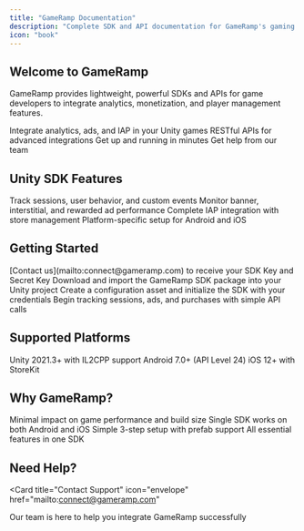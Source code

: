 ```yaml
---
title: "GameRamp Documentation"
description: "Complete SDK and API documentation for GameRamp's gaming infrastructure platform"
icon: "book"
---
```


## Welcome to GameRamp

GameRamp provides lightweight, powerful SDKs and APIs for game developers to integrate analytics, monetization, and player management features.

<CardGroup cols={2}>
  <Card
    title="Unity SDK"
    icon="unity"
    href="/sdks/unity/introduction"
  >
    Integrate analytics, ads, and IAP in your Unity games
  </Card>
  <Card
    title="API Reference"
    icon="code"
    href="/api-reference/introduction"
  >
    RESTful APIs for advanced integrations
  </Card>
  <Card
    title="Quick Start"
    icon="rocket"
    href="/quickstart"
  >
    Get up and running in minutes
  </Card>
  <Card
    title="Support"
    icon="life-ring"
    href="mailto:connect@gameramp.com"
  >
    Get help from our team
  </Card>
</CardGroup>

## Unity SDK Features

<CardGroup cols={2}>
  <Card
    title="Analytics"
    icon="chart-line"
    href="/sdks/unity/analytics"
  >
    Track sessions, user behavior, and custom events
  </Card>
  <Card
    title="Ads Tracking"
    icon="rectangle-ad"
    href="/sdks/unity/ads"
  >
    Monitor banner, interstitial, and rewarded ad performance
  </Card>
  <Card
    title="In-App Purchases"
    icon="shopping-cart"
    href="/sdks/unity/iap"
  >
    Complete IAP integration with store management
  </Card>
  <Card
    title="Configuration"
    icon="gear"
    href="/sdks/unity/configuration"
  >
    Platform-specific setup for Android and iOS
  </Card>
</CardGroup>

## Getting Started

<Steps>
  <Step title="Get Your Credentials">
    [Contact us](mailto:connect@gameramp.com) to receive your SDK Key and Secret Key
  </Step>
  <Step title="Install the SDK">
    Download and import the GameRamp SDK package into your Unity project
  </Step>
  <Step title="Initialize">
    Create a configuration asset and initialize the SDK with your credentials
  </Step>
  <Step title="Start Tracking">
    Begin tracking sessions, ads, and purchases with simple API calls
  </Step>
</Steps>

## Supported Platforms

<CardGroup cols={3}>
  <Card title="Unity" icon="unity">
    Unity 2021.3+ with IL2CPP support
  </Card>
  <Card title="Android" icon="android">
    Android 7.0+ (API Level 24)
  </Card>
  <Card title="iOS" icon="apple">
    iOS 12+ with StoreKit
  </Card>
</CardGroup>

## Why GameRamp?

<CardGroup cols={2}>
  <Card title="Lightweight" icon="feather">
    Minimal impact on game performance and build size
  </Card>
  <Card title="Cross-Platform" icon="layer-group">
    Single SDK works on both Android and iOS
  </Card>
  <Card title="Easy Integration" icon="plug">
    Simple 3-step setup with prefab support
  </Card>
  <Card title="Comprehensive" icon="box">
    All essential features in one SDK
  </Card>
</CardGroup>

## Need Help?

<Card
  title="Contact Support"
  icon="envelope"
  href="mailto:connect@gameramp.com"
>
  Our team is here to help you integrate GameRamp successfully
</Card>
